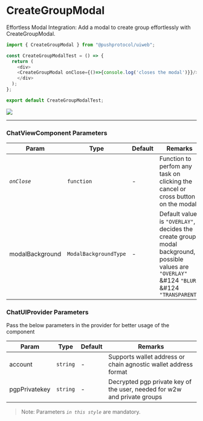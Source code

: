 # CreateGroupModal

Effortless Modal Integration: Add a modal to create group effortlessly with CreateGroupModal.

<head>
  <title>UiWeb - CreateGroupModal</title>
</head>



<Tabs className="codetabs" groupId="code-examples">
<TabItem  value="react" attributes={{className: "codetab react"}} default>



```typescript
import { CreateGroupModal } from "@pushprotocol/uiweb";

const CreateGroupModalTest = () => {
  return (
    <div>
    <CreateGroupModal onClose={()=>{console.log('closes the modal')}}/>
    </div>
  );
};

export default CreateGroupModalTest;
```

<ModalContainer>
  <img src={require("/static/assets/docs/articles/uiweb/createGroupModal.png").default} />
</ModalContainer>

</TabItem>
</Tabs>

---

### ChatViewComponent Parameters

| Param         | Type            | Default | Remarks |
| ------------- | --------------- | ------- | -------- |
| _`onClose`_        | `function`         | -       | Function to perfom any task on clicking the cancel or cross button on the modal|
| modalBackground       | `ModalBackgroundType`         | -       | Default value is `"OVERLAY"`, decides the create group modal background, possible values are `"OVERLAY"` &#124 `"BLUR"` &#124 `"TRANSPARENT"`|


### ChatUIProvider Parameters
Pass the below parameters in the provider for better usage of the component

| Param         | Type            | Default | Remarks |
| ------------- | --------------- | ------- | -------- |
| account      | `string`         | -       | Supports wallet address or chain agnostic wallet address format|
| pgpPrivatekey | `string`          | -       | Decrypted pgp private key of the user, needed for w2w and private groups |


> Note: Parameters _`in this style`_ are mandatory.
